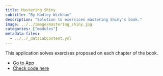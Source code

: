 ```yaml
---
title: Mastering Shiny
subtitle: "By Hadley Wickham"
description: "Solution to exercices mastering Shiny's book." 
image: ../../image/mastering_shiny.jpg
categories: ["modules"]
metadata-files: 
  - ../../_dataLabContent.yml
---
```


This application solves exercises proposed on each chapter of the book.

 -    [Go to App](https://afinsuasty.shinyapps.io/mastering_shiny/)
 -    [Check code here](https://github.com/ainsu23/shiny-examples)